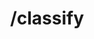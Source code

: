---
title: "/classify"
slug: "docs/classify-10"

hidden: true
createdAt: "Thu Sep 08 2022 23:25:57 GMT+0000 (Coordinated Universal Time)"
updatedAt: "Thu Dec 07 2023 16:56:59 GMT+0000 (Coordinated Universal Time)"
---
